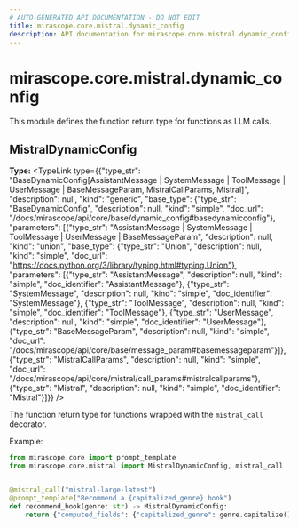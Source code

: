 ```yaml
---
# AUTO-GENERATED API DOCUMENTATION - DO NOT EDIT
title: mirascope.core.mistral.dynamic_config
description: API documentation for mirascope.core.mistral.dynamic_config
---
```


# mirascope.core.mistral.dynamic_config

This module defines the function return type for functions as LLM calls.

## <ApiType type="Attribute" path="core/mistral/dynamic_config" symbolName="MistralDynamicConfig" /> MistralDynamicConfig

**Type:** <TypeLink type={{"type_str": "BaseDynamicConfig[AssistantMessage | SystemMessage | ToolMessage | UserMessage | BaseMessageParam, MistralCallParams, Mistral]", "description": null, "kind": "generic", "base_type": {"type_str": "BaseDynamicConfig", "description": null, "kind": "simple", "doc_url": "/docs/mirascope/api/core/base/dynamic_config#basedynamicconfig"}, "parameters": [{"type_str": "AssistantMessage | SystemMessage | ToolMessage | UserMessage | BaseMessageParam", "description": null, "kind": "union", "base_type": {"type_str": "Union", "description": null, "kind": "simple", "doc_url": "https://docs.python.org/3/library/typing.html#typing.Union"}, "parameters": [{"type_str": "AssistantMessage", "description": null, "kind": "simple", "doc_identifier": "AssistantMessage"}, {"type_str": "SystemMessage", "description": null, "kind": "simple", "doc_identifier": "SystemMessage"}, {"type_str": "ToolMessage", "description": null, "kind": "simple", "doc_identifier": "ToolMessage"}, {"type_str": "UserMessage", "description": null, "kind": "simple", "doc_identifier": "UserMessage"}, {"type_str": "BaseMessageParam", "description": null, "kind": "simple", "doc_url": "/docs/mirascope/api/core/base/message_param#basemessageparam"}]}, {"type_str": "MistralCallParams", "description": null, "kind": "simple", "doc_url": "/docs/mirascope/api/core/mistral/call_params#mistralcallparams"}, {"type_str": "Mistral", "description": null, "kind": "simple", "doc_identifier": "Mistral"}]}} />

The function return type for functions wrapped with the `mistral_call` decorator.

Example:

```python
from mirascope.core import prompt_template
from mirascope.core.mistral import MistralDynamicConfig, mistral_call


@mistral_call("mistral-large-latest")
@prompt_template("Recommend a {capitalized_genre} book")
def recommend_book(genre: str) -> MistralDynamicConfig:
    return {"computed_fields": {"capitalized_genre": genre.capitalize()}}
```


